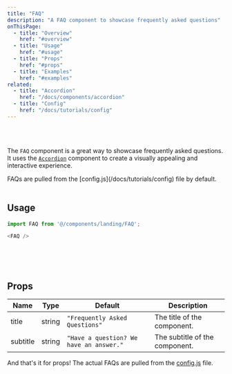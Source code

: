 ```yaml
---
title: "FAQ"
description: "A FAQ component to showcase frequently asked questions"
onThisPage:
  - title: "Overview"
    href: "#overview"
  - title: "Usage"
    href: "#usage"
  - title: "Props"
    href: "#props"
  - title: "Examples"
    href: "#examples"
related:
  - title: "Accordion"
    href: "/docs/components/accordion"
  - title: "Config"
    href: "/docs/tutorials/config"
---
```


<div id="overview" />

<br/>

<div className="flex flex-col w-full items-center justify-center gap-8">
    <FAQ />
</div>

<br />

The `FAQ` component is a great way to showcase frequently asked questions. It uses the [`Accordion`](/docs/components/accordion) component to create a visually appealing and interactive experience.

<Callout>
    FAQs are pulled from the [config.js](/docs/tutorials/config) file by default.
</Callout>

<br />
<br />
<Divider />
<div id="usage" />

## Usage

```javascript
import FAQ from '@/components/landing/FAQ';

<FAQ />
```

<br />
<br />
<br />
<Divider />
<div id="props" />

## Props

| Name     | Type   | Default                                 | Description                    |
|----------|--------|-----------------------------------------|--------------------------------|
| title    | string | `"Frequently Asked Questions"`          | The title of the component.    |
| subtitle | string | `"Have a question? We have an answer."` | The subtitle of the component. |

And that's it for props! The actual FAQs are pulled from the [config.js](/docs/tutorials/config) file.